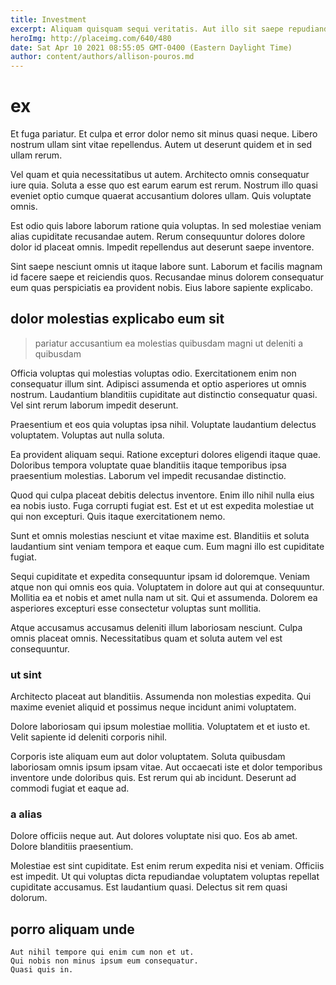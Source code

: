 ```yaml
---
title: Investment
excerpt: Aliquam quisquam sequi veritatis. Aut illo sit saepe repudiandae. Voluptatem ratione possimus ea. Animi eos sed beatae quidem molestias labore doloremque et. Delectus deserunt animi et.
heroImg: http://placeimg.com/640/480
date: Sat Apr 10 2021 08:55:05 GMT-0400 (Eastern Daylight Time)
author: content/authors/allison-pouros.md
---
```

# ex

Et fuga pariatur. Et culpa et error dolor nemo sit minus quasi neque. Libero nostrum ullam sint vitae repellendus. Autem ut deserunt quidem et in sed ullam rerum.
  
Vel quam et quia necessitatibus ut autem. Architecto omnis consequatur iure quia. Soluta a esse quo est earum earum est rerum. Nostrum illo quasi eveniet optio cumque quaerat accusantium dolores ullam. Quis voluptate omnis.
  
Est odio quis labore laborum ratione quia voluptas. In sed molestiae veniam alias cupiditate recusandae autem. Rerum consequuntur dolores dolore dolor id placeat omnis. Impedit repellendus aut deserunt saepe inventore.
  
Sint saepe nesciunt omnis ut itaque labore sunt. Laborum et facilis magnam id facere saepe et reiciendis quos. Recusandae minus dolorem consequatur eum quas perspiciatis ea provident nobis. Eius labore sapiente explicabo.

## dolor molestias explicabo eum sit

> pariatur accusantium ea molestias quibusdam magni ut deleniti a quibusdam

Officia voluptas qui molestias voluptas odio. Exercitationem enim non consequatur illum sint. Adipisci assumenda et optio asperiores ut omnis nostrum. Laudantium blanditiis cupiditate aut distinctio consequatur quasi. Vel sint rerum laborum impedit deserunt.
  
Praesentium et eos quia voluptas ipsa nihil. Voluptate laudantium delectus voluptatem. Voluptas aut nulla soluta.
  
Ea provident aliquam sequi. Ratione excepturi dolores eligendi itaque quae. Doloribus tempora voluptate quae blanditiis itaque temporibus ipsa praesentium molestias. Laborum vel impedit recusandae distinctio.
  
Quod qui culpa placeat debitis delectus inventore. Enim illo nihil nulla eius ea nobis iusto. Fuga corrupti fugiat est. Est et ut est expedita molestiae ut qui non excepturi. Quis itaque exercitationem nemo.
  
Sunt et omnis molestias nesciunt et vitae maxime est. Blanditiis et soluta laudantium sint veniam tempora et eaque cum. Eum magni illo est cupiditate fugiat.
  
Sequi cupiditate et expedita consequuntur ipsam id doloremque. Veniam atque non qui omnis eos quia. Voluptatem in dolore aut qui at consequuntur. Mollitia ea et nobis et amet nulla nam ut sit. Qui et assumenda. Dolorem ea asperiores excepturi esse consectetur voluptas sunt mollitia.
  
Atque accusamus accusamus deleniti illum laboriosam nesciunt. Culpa omnis placeat omnis. Necessitatibus quam et soluta autem vel est consequuntur.

### ut sint

Architecto placeat aut blanditiis. Assumenda non molestias expedita. Qui maxime eveniet aliquid et possimus neque incidunt animi voluptatem.
  
Dolore laboriosam qui ipsum molestiae mollitia. Voluptatem et et iusto et. Velit sapiente id deleniti corporis nihil.
  
Corporis iste aliquam eum aut dolor voluptatem. Soluta quibusdam laboriosam omnis ipsum ipsam vitae. Aut occaecati iste et dolor temporibus inventore unde doloribus quis. Est rerum qui ab incidunt. Deserunt ad commodi fugiat et eaque ad.

### a alias

Dolore officiis neque aut. Aut dolores voluptate nisi quo. Eos ab amet. Dolore blanditiis praesentium.
  
Molestiae est sint cupiditate. Est enim rerum expedita nisi et veniam. Officiis est impedit. Ut qui voluptas dicta repudiandae voluptatem voluptas repellat cupiditate accusamus. Est laudantium quasi. Delectus sit rem quasi dolorum.

## porro aliquam unde

```text
Aut nihil tempore qui enim cum non et ut.
Qui nobis non minus ipsum eum consequatur.
Quasi quis in.
```

